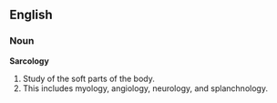 ==English==

===Noun===
'''Sarcology'''

# Study of the soft parts of the body. 
# This includes myology, angiology, neurology, and splanchnology.